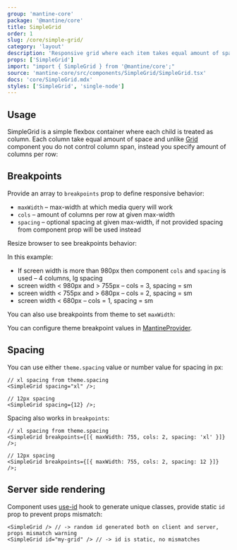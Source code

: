 ```yaml
---
group: 'mantine-core'
package: '@mantine/core'
title: SimpleGrid
order: 1
slug: /core/simple-grid/
category: 'layout'
description: 'Responsive grid where each item takes equal amount of space'
props: ['SimpleGrid']
import: "import { SimpleGrid } from '@mantine/core';"
source: 'mantine-core/src/components/SimpleGrid/SimpleGrid.tsx'
docs: 'core/SimpleGrid.mdx'
styles: ['SimpleGrid', 'single-node']
---
```



## Usage

SimpleGrid is a simple flexbox container where each child is treated as column.
Each column take equal amount of space and unlike [Grid](/core/grid/) component you do not control column span,
instead you specify amount of columns per row:

<Demo data={SimpleGridDemos.configurator} />

## Breakpoints

Provide an array to `breakpoints` prop to define responsive behavior:

- `maxWidth` – max-width at which media query will work
- `cols` – amount of columns per row at given max-width
- `spacing` – optional spacing at given max-width, if not provided spacing from component prop will be used instead

Resize browser to see breakpoints behavior:

<Demo data={SimpleGridDemos.breakpoints} />

In this example:

- If screen width is more than 980px then component `cols` and `spacing` is used – 4 columns, lg spacing
- screen width < 980px and > 755px – cols = 3, spacing = sm
- screen width < 755px and > 680px – cols = 2, spacing = sm
- screen width < 680px – cols = 1, spacing = sm

You can also use breakpoints from theme to set `maxWidth`:

<Demo data={SimpleGridDemos.themeBreakpoints} />

You can configure theme breakpoint values in [MantineProvider](/theming/extend-theme/#breakpoints).

## Spacing

You can use either `theme.spacing` value or number value for spacing in px:

```tsx
// xl spacing from theme.spacing
<SimpleGrid spacing="xl" />;

// 12px spacing
<SimpleGrid spacing={12} />;
```

Spacing also works in `breakpoints`:

```tsx
// xl spacing from theme.spacing
<SimpleGrid breakpoints={[{ maxWidth: 755, cols: 2, spacing: 'xl' }]} />;

// 12px spacing
<SimpleGrid breakpoints={[{ maxWidth: 755, cols: 2, spacing: 12 }]} />;
```

## Server side rendering

Component uses [use-id](/hooks/use-id/) hook to generate unique classes,
provide static `id` prop to prevent props mismatch:

```tsx
<SimpleGrid /> // -> random id generated both on client and server, props mismatch warning
<SimpleGrid id="my-grid" /> // -> id is static, no mismatches
```

